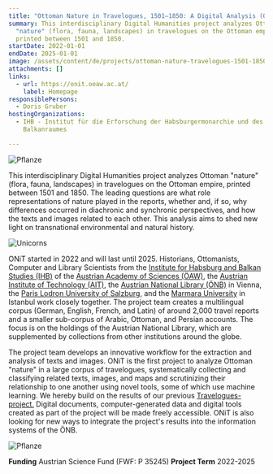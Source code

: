 ```yaml
---
title: "Ottoman Nature in Travelogues, 1501–1850: A Digital Analysis (ONiT)"
summary: This interdisciplinary Digital Humanities project analyzes Ottoman
  "nature" (flora, fauna, landscapes) in travelogues on the Ottoman empire,
  printed between 1501 and 1850.
startDate: 2022-01-01
endDate: 2025-01-01
image: /assets/content/de/projects/ottoman-nature-travelogues-1501-1850-digital-analysis-onit/csm_logo_onit_5ef9c1d0f8_small.png
attachments: []
links:
  - url: https://onit.oeaw.ac.at/
    label: Homepage
responsiblePersons:
  - Doris Gruber
hostingOrganizations:
  - IHB - Institut für die Erforschung der Habsburgermonarchie und des
    Balkanraumes

---
```

![Pflanze](https://onit.oeaw.ac.at/wp-content/uploads/2022/09/2.webp)

This interdisciplinary Digital Humanities project analyzes Ottoman "nature" (flora, fauna, landscapes) in travelogues on the Ottoman empire, printed between 1501 and 1850. The leading questions are what role representations of nature played in the reports, whether and, if so, why differences occurred in diachronic and synchronic perspectives, and how the texts and images related to each other. This analysis aims to shed new light on transnational environmental and natural history.

![Unicorns](https://onit.oeaw.ac.at/wp-content/uploads/elementor/thumbs/2-1-pve3qritnwerph0q5iaot7r4aegg3ulqu7exogvqfc.webp "unicorns")

ONiT started in 2022 and will last until 2025. Historians, Ottomanists, Computer and Library Scientists from the [Institute for Habsburg and Balkan Studies (IHB)](https://www.oeaw.ac.at/en/ihb/home) of the [Austrian Academy of Sciences (ÖAW)](https://www.oeaw.ac.at/en/), the [Austrian Institute of Technology (AIT)](https://www.ait.ac.at/en/), the [Austrian National Library (ÖNB)](https://www.onb.ac.at/en/) in Vienna, the [Paris Lodron University of Salzburg](https://www.plus.ac.at/), and the [Marmara University](https://www.marmara.edu.tr/en) in Istanbul work closely together. The project team creates a multilingual corpus (German, English, French, and Latin) of around 2,000 travel reports and a smaller sub-corpus of Arabic, Ottoman, and Persian accounts. The focus is on the holdings of the Austrian National Library, which are supplemented by collections from other institutions around the globe.

The project team develops an innovative workflow for the extraction and analysis of texts and images. ONiT is the first project to analyze Ottoman "nature" in a large corpus of travelogues, systematically collecting and classifying related texts, images, and maps and scrutinizing their relationship to one another using novel tools, some of which use machine learning. We hereby build on the results of our previous [Travelogues-project.](https://travelogues.github.io/) Digital documents, computer-generated data and digital tools created as part of the project will be made freely accessible. ONiT is also looking for new ways to integrate the project's results into the information systems of the ÖNB.

![Pflanze](https://onit.oeaw.ac.at/wp-content/uploads/2022/09/1.webp)

**Funding**
Austrian Science Fund (FWF: P 35245)
**Project Term**
2022-2025
